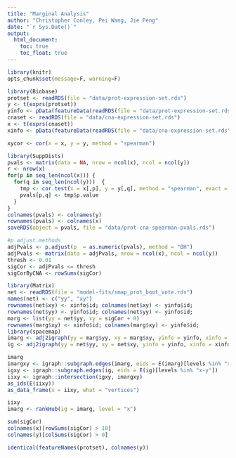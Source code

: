 ---
title: "Marginal Analysis"
author: "Christopher Conley, Pei Wang, Jie Peng"
date: "`r Sys.Date()`"
output:
  html_document:
    toc: true
    toc_float: true
---

```{r, echo = FALSE}
library(knitr)
opts_chunk$set(message=F, warning=F)
```

```{r}
library(Biobase)
protset <- readRDS(file = "data/prot-expression-set.rds")
y <- t(exprs(protset))
yinfo <- pData(featureData(readRDS(file = "data/prot-expression-set.rds")))
cnaset <- readRDS(file = "data/cna-expression-set.rds")
x <- t(exprs(cnaset))
xinfo <- pData(featureData(readRDS(file = "data/cna-expression-set.rds")))
```

```{r}
xycor <- cor(x = x, y = y, method = "spearman")
```

```{r}
library(SuppDists)
pvals <- matrix(data = NA, nrow = ncol(x), ncol = ncol(y))
r <- nrow(x)
for(p in seq_len(ncol(x))) { 
  for(q in seq_len(ncol(y)))  {
    tmp <- cor.test(x = x[,p], y = y[,q], method = "spearman", exact = F)
    pvals[p,q] <- tmp$p.value 
  }
}
colnames(pvals) <- colnames(y)
rownames(pvals) <- colnames(x)
saveRDS(object = pvals, file = "data/prot-cna-spearman-pvals.rds")
```

```{r}
#p.adjust.methods
adjPvals <- p.adjust(p  = as.numeric(pvals), method = "BH")
adjPvals <- matrix(data = adjPvals, nrow = ncol(x), ncol = ncol(y))
thresh <- 0.01
sigCor <- adjPvals <= thresh
sigCorByCNA <- rowSums(sigCor)
```

```{r}
library(Matrix)
net <- readRDS(file = "model-fits/smap_prot_boot_vote.rds")
names(net) <- c("yy", "xy")
rownames(net$xy) <- xinfo$id; colnames(net$xy) <- yinfo$id;
rownames(net$yy) <- yinfo$id; colnames(net$yy) <- yinfo$id;
marg <- list(yy = net$yy, xy = sigCor + 0)
rownames(marg$xy) <- xinfo$id; colnames(marg$xy) <- yinfo$id;
library(spacemap)
imarg <- adj2igraph(yy = marg$yy, xy = marg$xy, yinfo = yinfo, xinfo = xinfo)
ig <- adj2igraph(yy = net$yy, xy = net$xy, yinfo = yinfo, xinfo = xinfo)
```


```{r}
imarg
imargxy <- igraph::subgraph.edges(imarg, eids = E(imarg)[levels %in% "x-y"])
igxy <- igraph::subgraph.edges(ig, eids = E(ig)[levels %in% "x-y"])
iixy <- igraph::intersection(igxy, imargxy)
as_ids(E(iixy))
as_data_frame(x = iixy, what = "vertices")
```

```{r}
iixy
imarg <- rankHub(ig = imarg, level = "x")

```



```{r}
sum(sigCor)
colnames(x)[rowSums(sigCor) > 10]
colnames(y)[colSums(sigCor) > 0]
```

```{r}
identical(featureNames(protset), colnames(y))
```

